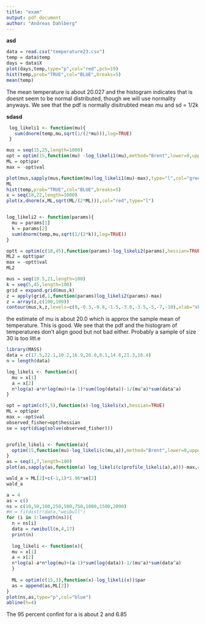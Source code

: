 ```yaml
---
title: "exam"
output: pdf_document
author: "Andreas Dahlberg"
---
```



**asd**
```r

data = read.csv("temperature23.csv")
temp = data$temp
days = data$X
plot(days,temp,type="p",col="red",pch=19)
hist(temp,prob="TRUE",col="BLUE",breaks=5)
mean(temp)


```

The mean temperature is about 20.027 and the histogram indicates that is doesnt seem to be normal distributed, though we will use normality anyways.  We see that the pdf is normally disitrubted mean mu and sd = 1/2k

**sdasd**
```r

 log_likeli1 <- function(mu){
   sum(dnorm(temp,mu,sqrt(1/(2*mu))),log=TRUE)
 }

mus = seq(15,25,length=1000)
opt = optim(15,function(mu) -log_likeli1(mu),method="Brent",lower=0,upper=50)
ML = opt$par
max = -opt$val

plot(mus,sapply(mus,function(mu)log_likeli1(mu)-max),type="l",col="green")
ML
hist(temp,prob="TRUE",col="BLUE",breaks=5)
x = seq(18,22,length=1000)
plot(x,dnorm(x,ML,sqrt(ML/(2*ML))),col="red",type="l")


log_likeli2 <- function(params){
  mu = params[1]
  k = params[2]
  sum(dnorm(temp,mu,sqrt(1/(2*k)),log=TRUE))
}

optt = optim(c(18,45),function(params)-log_likeli2(params),hessian=TRUE)
ML2 = optt$par
max = -optt$val
ML2

mus = seq(19.5,21,length=100)
k = seq(5,45,length=100)
grid = expand.grid(mus,k)
z = apply(grid,1,function(params)log_likeli2(params)-max) 
z = array(z,c(100,100))
contour(mus,k,z,levels=c(0,-0.3,-0.8,-1.5,-3.0,-3.5,-5,-7,-10),xlab="shape",ylab="scale")


```


the estimate of mu is about 20.0 which is approx the sample mean of temperature. This is good. We see that the pdf and the histogram of temperatures don't align good but not bad either. Probably a sample of size 30 is too litt.e

```r
library(MASS)
data = c(17.5,22.1,10.2,16.9,20.0,8.1,14.6,21.3,16.4)
n = length(data)

log_likeli <- function(x){
  mu = x[1]
  a = x[2]
  n*log(a)-a*n*log(mu)+(a-1)*sum(log(data))-1/(mu^a)*sum(data^a)
}

opt = optim(c(5,5),function(x)-log_likeli(x),hessian=TRUE)
ML = opt$par
max = -opt$val
observed_fisher=opt$hessian
se = sqrt(diag(solve(observed_fisher)))


profile_likeli <- function(a){
  optim(15,function(mu)-log_likeli(c(mu,a)),method="Brent",lower=0,upper=50)$par
}
as = seq(1,7,length=100)
plot(as,sapply(as,function(a) log_likeli(c(profile_likeli(a),a)))-max,col="green",type="l",ylab="")

wald_a = ML[2]+c(-1,1)*1.96*se[2]
wald_a

a = 4
as = c()
ns = c(10,50,100,250,500,750,1000,1500,2000)
#m = fitdistr(data,"weibull")
for (i in 1:length(ns)){
  n = ns[i]
  data = rweibull(n,4,17)
  print(n)
  
  log_likeli <- function(x){
  mu = x[1]
  a = x[2]
  n*log(a)-a*n*log(mu)+(a-1)*sum(log(data))-1/(mu^a)*sum(data^a)
  }
  
  ML = optim(c(15,3),function(x)-log_likeli(x))$par
  as = append(as,ML[2])
}
plot(ns,as,type="p",col="blue")
abline(h=4)


```

The 95 percent confint for a is about 2 and 6.85